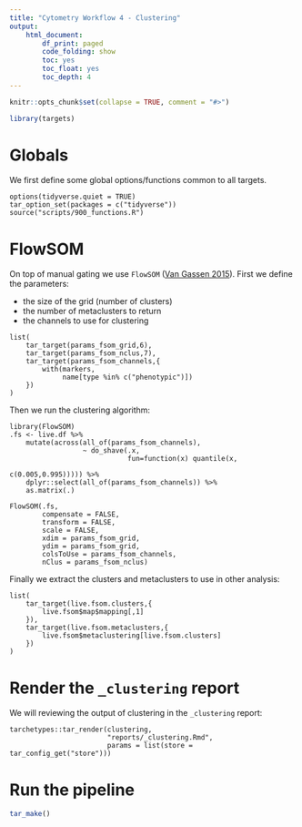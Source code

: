 ```yaml
---
title: "Cytometry Workflow 4 - Clustering"
output: 
    html_document:
        df_print: paged
        code_folding: show
        toc: yes
        toc_float: yes
        toc_depth: 4
---
```


```r
knitr::opts_chunk$set(collapse = TRUE, comment = "#>")
```

```r
library(targets)
```

# Globals

We first define some global options/functions common to all targets.

```targets
options(tidyverse.quiet = TRUE)
tar_option_set(packages = c("tidyverse"))
source("scripts/900_functions.R")
```

# FlowSOM

On top of manual gating we use `FlowSOM` ([Van Gassen 2015](https://doi.org/10.1002/cyto.a.22625)). First we define the parameters:

 - the size of the grid (number of clusters)
 - the number of metaclusters to return
 - the channels to use for clustering
 
```targets
list(
    tar_target(params_fsom_grid,6),
    tar_target(params_fsom_nclus,7),
    tar_target(params_fsom_channels,{
        with(markers,
             name[type %in% c("phenotypic")])
    })
)
```

Then we run the clustering algorithm:

```targets
library(FlowSOM)
.fs <- live.df %>%
    mutate(across(all_of(params_fsom_channels),
                  ~ do_shave(.x,
                             fun=function(x) quantile(x,
                                                      c(0.005,0.995))))) %>% 
    dplyr::select(all_of(params_fsom_channels)) %>% 
    as.matrix(.)

FlowSOM(.fs,
        compensate = FALSE,
        transform = FALSE,
        scale = FALSE,
        xdim = params_fsom_grid, 
        ydim = params_fsom_grid,
        colsToUse = params_fsom_channels,
        nClus = params_fsom_nclus)
```

Finally we extract the clusters and metaclusters to use in other analysis:

```targets
list(
    tar_target(live.fsom.clusters,{
        live.fsom$map$mapping[,1]
    }),
    tar_target(live.fsom.metaclusters,{
        live.fsom$metaclustering[live.fsom.clusters]
    })
)
```

# Render the `_clustering` report

We will reviewing the output of clustering in the `_clustering` report:

```targets
tarchetypes::tar_render(clustering,
                        "reports/_clustering.Rmd",
                        params = list(store = tar_config_get("store")))
```

# Run the pipeline

```r
tar_make()
```
